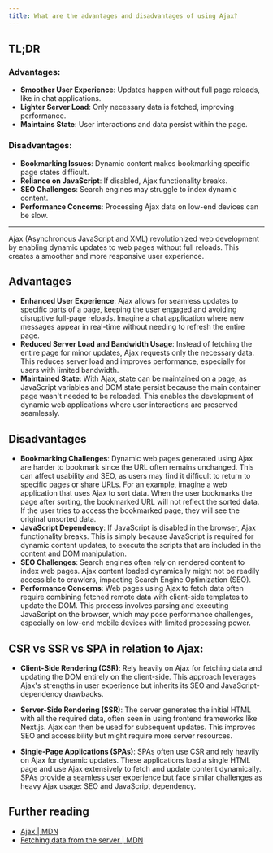 ```yaml
---
title: What are the advantages and disadvantages of using Ajax?
---
```


## TL;DR

### Advantages:

- **Smoother User Experience**: Updates happen without full page reloads, like in chat applications.
- **Lighter Server Load**: Only necessary data is fetched, improving performance.
- **Maintains State**: User interactions and data persist within the page.

### Disadvantages:

- **Bookmarking Issues**: Dynamic content makes bookmarking specific page states difficult.
- **Reliance on JavaScript**: If disabled, Ajax functionality breaks.
- **SEO Challenges**: Search engines may struggle to index dynamic content.
- **Performance Concerns**: Processing Ajax data on low-end devices can be slow.

---

Ajax (Asynchronous JavaScript and XML) revolutionized web development by enabling dynamic updates to web pages without full reloads. This creates a smoother and more responsive user experience.

## Advantages

- **Enhanced User Experience**: Ajax allows for seamless updates to specific parts of a page, keeping the user engaged and avoiding disruptive full-page reloads. Imagine a chat application where new messages appear in real-time without needing to refresh the entire page.
- **Reduced Server Load and Bandwidth Usage**: Instead of fetching the entire page for minor updates, Ajax requests only the necessary data. This reduces server load and improves performance, especially for users with limited bandwidth.
- **Maintained State**: With Ajax, state can be maintained on a page, as JavaScript variables and DOM state persist because the main container page wasn't needed to be reloaded. This enables the development of dynamic web applications where user interactions are preserved seamlessly.

## Disadvantages

- **Bookmarking Challenges**: Dynamic web pages generated using Ajax are harder to bookmark since the URL often remains unchanged. This can affect usability and SEO, as users may find it difficult to return to specific pages or share URLs. For an example, imagine a web application that uses Ajax to sort data. When the user bookmarks the page after sorting, the bookmarked URL will not reflect the sorted data. If the user tries to access the bookmarked page, they will see the original unsorted data.
- **JavaScript Dependency**: If JavaScript is disabled in the browser, Ajax functionality breaks. This is simply because JavaScript is required for dynamic content updates, to execute the scripts that are included in the content and DOM manipulation.
- **SEO Challenges**: Search engines often rely on rendered content to index web pages. Ajax content loaded dynamically might not be readily accessible to crawlers, impacting Search Engine Optimization (SEO).
- **Performance Concerns**: Web pages using Ajax to fetch data often require combining fetched remote data with client-side templates to update the DOM. This process involves parsing and executing JavaScript on the browser, which may pose performance challenges, especially on low-end mobile devices with limited processing power.

## CSR vs SSR vs SPA in relation to Ajax:

- **Client-Side Rendering (CSR)**: Rely heavily on Ajax for fetching data and updating the DOM entirely on the client-side. This approach leverages Ajax's strengths in user experience but inherits its SEO and JavaScript-dependency drawbacks.

- **Server-Side Rendering (SSR)**: The server generates the initial HTML with all the required data, often seen in using frontend frameworks like Next.js. Ajax can then be used for subsequent updates. This improves SEO and accessibility but might require more server resources.

- **Single-Page Applications (SPAs)**: SPAs often use CSR and rely heavily on Ajax for dynamic updates. These applications load a single HTML page and use Ajax extensively to fetch and update content dynamically. SPAs provide a seamless user experience but face similar challenges as heavy Ajax usage: SEO and JavaScript dependency.

## Further reading

- [Ajax | MDN](https://developer.mozilla.org/en-US/docs/Glossary/AJAX)
- [Fetching data from the server | MDN](https://developer.mozilla.org/en-US/docs/Learn/JavaScript/Client-side_web_APIs/Fetching_data)
